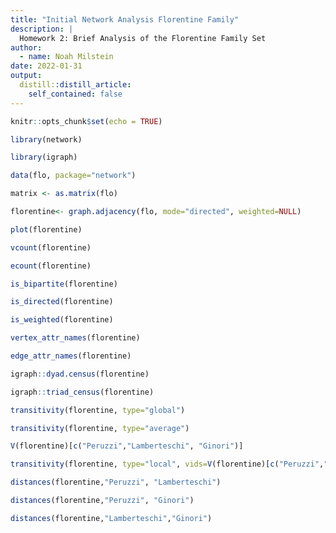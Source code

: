 ```yaml
---
title: "Initial Network Analysis Florentine Family"
description: |
  Homework 2: Brief Analysis of the Florentine Family Set
author:
  - name: Noah Milstein
date: 2022-01-31
output:
  distill::distill_article:
    self_contained: false
---
```



```r
knitr::opts_chunk$set(echo = TRUE)
```

```r

library(network)

library(igraph)

```

```r

data(flo, package="network")

matrix <- as.matrix(flo) 

florentine<- graph.adjacency(flo, mode="directed", weighted=NULL)

plot(florentine)

```

```r

vcount(florentine)

ecount(florentine)

```

```r

is_bipartite(florentine)

is_directed(florentine)

is_weighted(florentine)

```

```r

vertex_attr_names(florentine)

edge_attr_names(florentine)

```

```r

igraph::dyad.census(florentine)

```

```r

igraph::triad_census(florentine)

```

```r

transitivity(florentine, type="global")

```

```r

transitivity(florentine, type="average")

```

```r

V(florentine)[c("Peruzzi","Lamberteschi", "Ginori")]

```

```r
transitivity(florentine, type="local", vids=V(florentine)[c("Peruzzi","Lamberteschi", "Ginori")]) 
```

```r

distances(florentine,"Peruzzi", "Lamberteschi")

```

```r

distances(florentine,"Peruzzi", "Ginori")

```

```r

distances(florentine,"Lamberteschi","Ginori")

```

